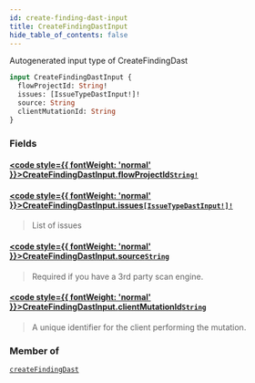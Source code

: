 ```yaml
---
id: create-finding-dast-input
title: CreateFindingDastInput
hide_table_of_contents: false
---
```








Autogenerated input type of CreateFindingDast

```graphql
input CreateFindingDastInput {
  flowProjectId: String!
  issues: [IssueTypeDastInput!]!
  source: String
  clientMutationId: String
}
```


### Fields

#### [<code style={{ fontWeight: 'normal' }}>CreateFindingDastInput.<b>flowProjectId</b></code>](#)<Bullet />[`String!`](/api/graphql/documentation/scalars/string) <Badge class="secondary" text="non-null"/> <Badge class="secondary" text="scalar"/>
> 
> 

#### [<code style={{ fontWeight: 'normal' }}>CreateFindingDastInput.<b>issues</b></code>](#)<Bullet />[`[IssueTypeDastInput!]!`](/api/graphql/documentation/inputs/issue-type-dast-input) <Badge class="secondary" text="non-null"/> <Badge class="secondary" text="input"/>
> List of issues
> 

#### [<code style={{ fontWeight: 'normal' }}>CreateFindingDastInput.<b>source</b></code>](#)<Bullet />[`String`](/api/graphql/documentation/scalars/string) <Badge class="secondary" text="scalar"/>
> Required if you have a 3rd party scan engine.
> 

#### [<code style={{ fontWeight: 'normal' }}>CreateFindingDastInput.<b>clientMutationId</b></code>](#)<Bullet />[`String`](/api/graphql/documentation/scalars/string) <Badge class="secondary" text="scalar"/>
> A unique identifier for the client performing the mutation.
> 



### Member of

[`createFindingDast`](/api/graphql/documentation/mutations/create-finding-dast)  <Badge class="secondary" text="mutation"/>



